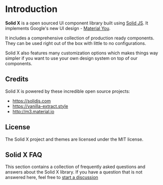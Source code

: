 # Introduction

**Solid X** is a open sourced UI component library built using [Solid JS](https://solidjs.com). It implements
Google's new UI design - [Material You](https://m3.material.io).

It includes a comprehensive collection of production ready components. They can be used right out of the
box with little to no configurations.

Solid X also features many customization options which makes things way simpler if you want to use your
own design system on top of our components.

## Credits

Solid X is powered by these incredible open source projects:

- https://solidjs.com
- https://vanilla-extract.style
- http://m3.material.io

## License

The Solid X project and themes are licensed under the MIT license.

## Solid X FAQ

This section contains a collection of frequently asked questions and answers about the Solid X library. If you
have a question that is not answered here, feel free to [start a discussion](https://github.com/solid-ui/solid-x/discussions)
